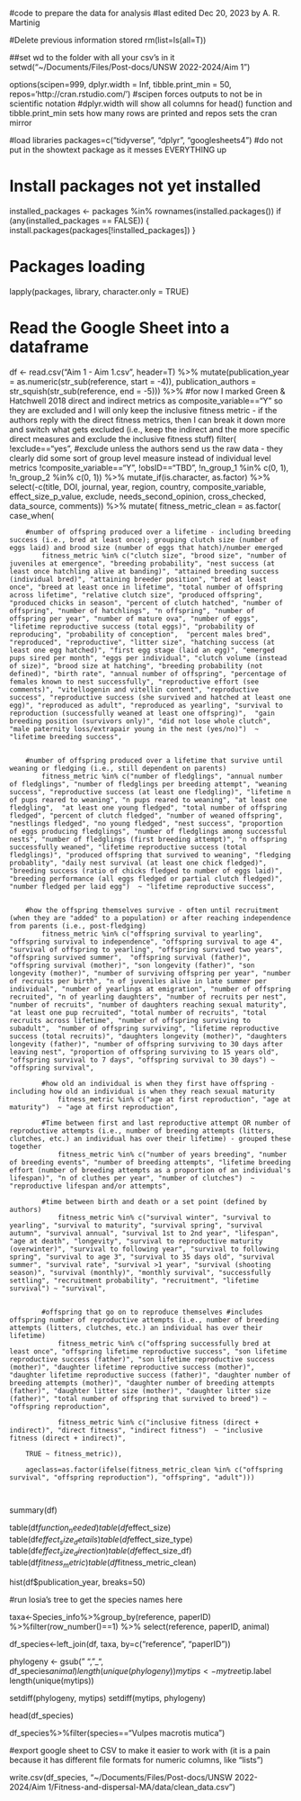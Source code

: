 #code to prepare the data for analysis#last edited Dec 20, 2023 by A. R. Martinig#Delete previous information stored rm(list=ls(all=T))##set wd to the folder with all your csv's in itsetwd("~/Documents/Files/Post-docs/UNSW 2022-2024/Aim 1")options(scipen=999, dplyr.width = Inf, tibble.print_min = 50, repos='http://cran.rstudio.com/') #scipen forces outputs to not be in scientific notation #dplyr.width will show all columns for head() function and tibble.print_min sets how many rows are printed and repos sets the cran mirror#load librariespackages=c("tidyverse", "dplyr", "googlesheets4") #do not put in the showtext package as it messes EVERYTHING up# Install packages not yet installedinstalled_packages <- packages %in% rownames(installed.packages())if (any(installed_packages == FALSE)) {  install.packages(packages[!installed_packages])}# Packages loadinglapply(packages, library, character.only = TRUE)# Read the Google Sheet into a dataframedf <- read.csv("Aim 1 - Aim 1.csv", header=T) %>%
  mutate(publication_year = as.numeric(str_sub(reference, start = -4)),
    publication_authors = str_squish(str_sub(reference, end = -5))) %>%
	#for now I marked Green & Hatchwell 2018 direct and indirect metrics as composite_variable=="Y" so they are excluded and I will only keep the inclusive fitness metric - if the authors reply with the direct fitness metrics, then I can break it down more and switch what gets excluded (i.e., keep the indirect and the more specific direct measures and exclude the inclusive fitness stuff)	filter(
		!exclude=="yes", #exclude unless the authors send us the raw data - they clearly did some sort of group level measure instead of individual level metrics
		!composite_variable=="Y", 
		!obsID=="TBD", 
		!n_group_1 %in% c(0, 1), 
		!n_group_2 %in% c(0, 1)) %>%	mutate_if(is.character, as.factor) %>%	select(-c(title, DOI, journal, year, region, country, composite_variable, effect_size_p_value, exclude, needs_second_opinion, cross_checked, data_source, comments)) %>%
	mutate(
	fitness_metric_clean = as.factor(
		case_when(
				
		#number of offspring produced over a lifetime - including breeding success (i.e., bred at least once); grouping clutch size (number of eggs laid) and brood size (number of eggs that hatch)/number emerged	
    		fitness_metric %in% c("clutch size", "brood size", "number of juveniles at emergence", "breeding probability", "nest success (at least once hatchling alive at banding)", "attained breeding success (individual bred)", "attaining breeder position", "bred at least once", "breed at least once in lifetime", "total number of offspring across lifetime", "relative clutch size", "produced offspring", "produced chicks in season", "percent of clutch hatched", "number of offspring", "number of hatchlings", "n offspring", "number of offspring per year", "number of mature ova", "number of eggs", "lifetime reproductive success (total eggs)", "probability of reproducing", "probability of conception",  "percent males bred", "reproduced", "reproductive", "litter size", "hatching success (at least one egg hatched)", "first egg stage (laid an egg)", "emerged pups sired per month", "eggs per individual", "clutch volume (instead of size)", "brood size at hatching", "breeding probability (not defined)", "birth rate", "annual number of offspring", "percentage of females known to nest successfully", "reproductive effort (see comments)", "vitellogenin and vitellin content", "reproductive success", "reproductive success (she survived and hatched at least one egg)", "reproduced as adult", "reproduced as yearling", "survival to reproduction (successfully weaned at least one offspring)",  "gain breeding position (survivors only)", "did not lose whole clutch", "male paternity loss/extrapair young in the nest (yes/no)")  ~ "lifetime breeding success", 
	    			    	
	    			    		
		#number of offspring produced over a lifetime that survive until weaning or fledging (i.e., still dependent on parents)
    		fitness_metric %in% c("number of fledglings", "annual number of fledglings", "number of fledglings per breeding attempt", "weaning success", "reproductive success (at least one fledgling)", "lifetime n of pups reared to weaning", "n pups reared to weaning", "at least one fledgling",  "at least one young fledged", "total number of offspring fledged", "percent of clutch fledged", "number of weaned offspring", "nestlings fledged", "no young fledged", "nest success", "proportion of eggs producing fledglings", "number of fledglings among successful nests", "number of fledglings (first breeding attempt)", "n offspring successfully weaned", "lifetime reproductive success (total fledglings)", "produced offspring that survived to weaning", "fledging probablity", "daily nest survival (at least one chick fledged)", "breeding success (ratio of chicks fledged to number of eggs laid)", "breeding performance (all eggs fledged or partial clutch fledged)", "number fledged per laid egg")  ~ "lifetime reproductive success", 

    		
		#how the offspring themselves survive - often until recruitment (when they are "added" to a population) or after reaching independence from parents (i.e., post-fledging)
    		fitness_metric %in% c("offspring survival to yearling", "offspring survival to independence", "offspring survival to age 4", "survival of offspring to yearling", "offspring survived two years", "offspring survived summer",  "offspring survival (father)", "offspring survival (mother)", "son longevity (father)", "son longevity (mother)", "number of surviving offspring per year", "number of recruits per birth", "n of juveniles alive in late summer per individual", "number of yearlings at emigration", "number of offspring recruited", "n of yearling daughters", "number of recruits per nest", "number of recruits", "number of daughters reaching sexual maturity", "at least one pup recruited", "total number of recruits", "total recruits across lifetime", "number of offspring surviving to subadult",  "number of offspring surviving", "lifetime reproductive success (total recruits)", "daughters longevity (mother)", "daughters longevity (father)", "number of offspring surviving to 30 days after leaving nest", "proportion of offspring surviving to 15 years old", "offspring survival to 7 days", "offspring survival to 30 days") ~ "offspring survival", 
    	
    		#how old an individual is when they first have offspring - including how old an individual is when they reach sexual maturity
    		    fitness_metric %in% c("age at first reproduction", "age at maturity")  ~ "age at first reproduction",  

			#Time between first and last reproductive attempt OR number of reproductive attempts (i.e., number of breeding attempts (litters, clutches, etc.) an individual has over their lifetime) - grouped these together
    		    fitness_metric %in% c("number of years breeding", "number of breeding events", "number of breeding attempts", "lifetime breeding effort (number of breeding attempts as a proportion of an individual's lifespan)", "n of cluthes per year", "number of clutches")  ~ "reproductive lifespan and/or attempts",  
    		    
    		#time between birth and death or a set point (defined by authors)
   				fitness_metric %in% c("survival winter", "survival to yearling", "survival to maturity", "survival spring", "survival autumn", "survival annual", "survival 1st to 2nd year", "lifespan", "age at death", "longevity", "survival to reproductive maturity (overwinter)", "survival to following year", "survival to following spring", "survival to age 3", "survival to 35 days old", "survival summer", "survival rate", "survival >1 year", "survival (shooting season)", "survival (monthly)", "monthly survival", "successfully settling", "recruitment probability", "recruitment", "lifetime survival") ~ "survival", 	

   			
   			#offspring that go on to reproduce themselves #includes offspring number of reproductive attempts (i.e., number of breeding attempts (litters, clutches, etc.) an individual has over their lifetime)
    			fitness_metric %in% c("offspring successfully bred at least once", "offspring lifetime reproductive success", "son lifetime reproductive success (father)", "son lifetime reproductive success (mother)", "daughter lifetime reproductive success (mother)", "daughter lifetime reproductive success (father)", "daughter number of breeding attempts (mother)", "daughter number of breeding attempts (father)", "daughter litter size (mother)", "daughter litter size (father)", "total number of offspring that survived to breed") ~ "offspring reproduction", 

    			fitness_metric %in% c("inclusive fitness (direct + indirect)", "direct fitness", "indirect fitness")  ~ "inclusive fitness (direct + indirect)",  
    		
  		TRUE ~ fitness_metric)),
  		
  		ageclass=as.factor(ifelse(fitness_metric_clean %in% c("offspring survival", "offspring reproduction"), "offspring", "adult")))
  		
  			 summary(df)	table(df$function_needed)	table(df$effect_size)	table(df$effect_size_details)	table(df$effect_size_type)table(df$effect_size_direction)	table(df$effect_size_df)
table(df$fitness_metric)
table(df$fitness_metric_clean)

hist(df$publication_year, breaks=50)
	#run losia's tree to get the species names here

taxa<-Species_info%>%group_by(reference, paperID) %>%filter(row_number()==1) %>% select(reference, paperID, animal)

df_species<-left_join(df, taxa, by=c("reference", "paperID"))

phylogeny <- gsub(" ", "_", df_species$animal)
length(unique(phylogeny))
mytips<-mytree$tip.label
length(unique(mytips))

setdiff(phylogeny, mytips)
setdiff(mytips, phylogeny)

head(df_species)

df_species%>%filter(species=="Vulpes macrotis mutica")	#export google sheet to CSV to make it easier to work with (it is a pain because it has different file formats for numeric columns, like "lists")write.csv(df_species, "~/Documents/Files/Post-docs/UNSW 2022-2024/Aim 1/Fitness-and-dispersal-MA/data/clean_data.csv")	